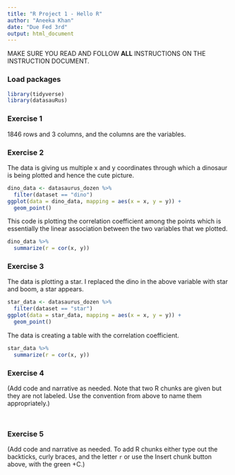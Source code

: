 ```yaml
---
title: "R Project 1 - Hello R"
author: "Aneeka Khan"
date: "Due Fed 3rd"
output: html_document
---
```


MAKE SURE YOU READ AND FOLLOW **ALL** INSTRUCTIONS ON THE INSTRUCTION DOCUMENT. 

### Load packages

```r
library(tidyverse) 
library(datasauRus)
```


### Exercise 1

1846 rows and 3 columns, and the columns are the variables.

### Exercise 2

The data is giving us multiple  x and y coordinates through which a dinosaur is being plotted and hence the cute picture.

```r
dino_data <- datasaurus_dozen %>%
  filter(dataset == "dino")
ggplot(data = dino_data, mapping = aes(x = x, y = y)) +
  geom_point()
```

This code is plotting the correlation coefficient among the points which is essentially the linear association between the two variables that we plotted. 

```r
dino_data %>%
  summarize(r = cor(x, y))
```

### Exercise 3


The data is plotting a star. I replaced the dino in the above variable with star and boom, a star appears.

```r
star_data <- datasaurus_dozen %>%
  filter(dataset == "star")
ggplot(data = star_data, mapping = aes(x = x, y = y)) +
  geom_point()

```

The data is creating a table with the correlation coefficient.
 
```r
star_data %>%
  summarize(r = cor(x, y))

```

### Exercise 4

(Add code and narrative as needed. Note that two R chunks are given but they are not labeled. Use the convention from above to name them appropriately.)

```r


```

```r


```

### Exercise 5

(Add code and narrative as needed. To add R chunks either type out the backticks, curly braces, and the letter `r` or use the Insert chunk button above, with the green +C.)
